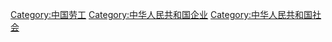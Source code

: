 [[Category:中国劳工|Category:中国劳工]]
[[Category:中华人民共和国企业|Category:中华人民共和国企业]]
[[Category:中华人民共和国社会|Category:中华人民共和国社会]]